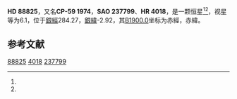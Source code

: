 {{Starbox begin
| name = HD 88825
}}
{{Starbox observe
| epoch = [[J2000.0|J2000.0]]
| constell = {{星座名待查}}<ref name=SIMBAD>{{cite web
 | url=http://simbad.u-strasbg.fr/simbad/sim-id?Ident=HR+4018
 | title =Pulsating variable Star
 | publisher=Centre de Données astronomiques de Strasbourg
 | work=SIMBAD
 | accessdate=2012-07-13}}</ref><ref name=DATA>{{cite web
 | url=http://vizier.u-strasbg.fr/viz-bin/VizieR-5?-out.add=.&-source=5050&-corr=PK=HR&-out.max=9999&HR=4018
 | title=VizieR Detailed Page
 | accessdate=2012-07-13
 | archive-date=2016-03-05
 | archive-url=https://web.archive.org/web/20160305003558/http://vizier.u-strasbg.fr/viz-bin/VizieR-5?-out.add=.&-source=5050&-corr=PK=HR&-out.max=9999&HR=4018
 | dead-url=no
 }}</ref>
| 星官 = 
| ra = {{RA|10|13|1.3}}<ref name=SIMBAD /><ref name=DATA />
| dec = {{DEC|-59|55|5}}<ref name=SIMBAD /><ref name=DATA />
| appmag_v = 6.1<ref name=SIMBAD /><ref name=DATA />
}}
{{Starbox character
| class = B4Ve<ref name=SIMBAD /><ref name=DATA />
| b-v = -0.08<ref name=SIMBAD /><ref name=DATA />
| u-b = -0.48<ref name=SIMBAD /><ref name=DATA />
| r-i = -0.02<ref name=SIMBAD /><ref name=DATA />
| variable = 
}}
{{Starbox astrometry
| radial_v = -0.48
| prop_mo_ra = -2
| parallax = 
| p_error = 
}}
{{Starbox catalog
| names =CP-59 1974，[[SAO星表|SAO]] 237799，[[HD星表|HD]] 88825，[[HR星表|HR]] 4018}}
{{Starbox reference |Simbad=HR+4018}}
{{Starbox end}}

'''HD 88825'''，又名'''CP-59 1974'''，'''SAO 237799'''、'''HR 4018'''，是一颗恒星<ref name=SIMBAD /><ref name=DATA />，视星等为6.1，位于[[銀道座標系|銀經]]284.27，[[銀道座標系|銀緯]]-2.92，其[[B1900.0|B1900.0]]坐标为赤經{{RA|10|9|38.3}}，赤緯{{DEC|-59|-2.92|22}}。

== 参考文献 ==
{{reflist}}

{{star-stub}}

[[Category:HD和HDE天體|88825]]
[[Category:HR天體|4018]]
[[Category:SAO天體|237799]]